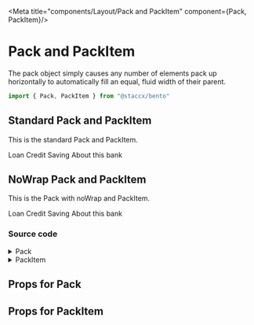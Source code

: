 
<Meta title="components/Layout/Pack and PackItem" component={Pack, PackItem}/>

# Pack and PackItem
The pack object simply causes any number of elements pack up horizontally to automatically fill an equal, fluid width of their parent.

```javascript
import { Pack, PackItem } from "@staccx/bento"
```

## Standard Pack and PackItem
This is the standard Pack and PackItem.

<Preview>
  <Story name="Standard">
   <Pack justify="flex-start">
        <PackItem>Loan</PackItem>
        <PackItem>Credit</PackItem>
        <PackItem>Saving</PackItem>
        <PackItem>About this bank</PackItem>
    </Pack>
  </Story>
</Preview>

## NoWrap Pack and PackItem
This is the Pack with noWrap and PackItem.

<Preview>
  <Story name="NoWrap">
   <Pack middle noWrap>
        <PackItem>Loan</PackItem>
        <PackItem>Credit</PackItem>
        <PackItem>Saving</PackItem>
        <PackItem>About this bank</PackItem>
    </Pack>
  </Story>
</Preview>

### Source code
<details><summary>Pack</summary>
<p>

```bash
import React from "react"
import PropTypes from "prop-types"
import styled from "styled-components"
import { applyVariants } from "../../../theming"
import themeProps from "./Pack.themeProps"
import { componentCreateFactory } from "../../../theming/utils/createVariantsFunctionFactory"

/**
 * The pack object simply causes any number of elements pack up horizontally to automatically fill an equal, fluid width of their parent.
 */
const Pack = ({ children, className, bottom, middle, noWrap, justify }) => (
  <PackUl
    className={className}
    bottom={bottom}
    middle={middle}
    noWrap={noWrap}
    justify={justify}
  >
    {children}
  </PackUl>
)

const position = (bottom, middle) => {
  if (bottom === true && middle === true)
    console.warn("Pack cannot be middle and bottom at the same time")
  else if (bottom === true) return "flex-end"
  else if (middle === true) return "center"
}

export const PACK = "PACK"
const PackUl = styled.ul`
  width: 100%;
  margin-left: 0;
  display: flex;
  justify-content: ${p => p.justify};
  align-items: ${p => position(p.bottom, p.middle)};
  flex-wrap: ${p => !p.noWrap && "wrap"};
  ${applyVariants(themeProps.list)};
`

Pack.defaultProps = {
  className: "",
  bottom: false,
  middle: false,
  noWrap: false,
  justify: "space-between"
}

Pack.propTypes = {
  /**
   * The component require a child and it can be an array of elements or one element.
   */
  children: PropTypes.oneOfType([
    PropTypes.arrayOf(PropTypes.element),
    PropTypes.element
  ]).isRequired,
  /**
   * The component can be assigned a class.
   */
  className: PropTypes.string,
  /**
   * The position of the Pack
   */
  bottom: PropTypes.bool,
  /**
   * The position of the Pack, a boolean
   */
  middle: PropTypes.bool,
  /**
   * The position of the Pack, a boolean
   */
  noWrap: PropTypes.bool,
  /**
   * The prop accepts a string, e.g. justify="flex-start".
   */
  justify: PropTypes.string
}
Pack.themeProps = themeProps
Pack.createVariants = componentCreateFactory(Pack)

export default Pack

```

</p>
</details>
<details><summary>PackItem</summary>
<p>

```bash
import React from "react"
import PropTypes from "prop-types"
import styled from "styled-components"
import { applyVariants, spacing, commonPropTypes } from "../../../theming"

const PackItem = ({ className, children, ...rest }) => (
  <ListItem className={className} {...rest}>
    {children}
  </ListItem>
)

export const PACK_ITEM = "PACK_ITEM"
const ListItem = styled.li`
  display: inline-block;
  padding: ${spacing.small};
  ${applyVariants(PACK_ITEM)};
`

PackItem.defaultProps = {
  className: ""
}

PackItem.propTypes = {
  /**
   * The component require a child.
   */
  children: commonPropTypes.children.isRequired,
  /**
   * The component can be assigned a class.
   */
  className: PropTypes.string
}

export default PackItem

```

</p>
</details>

## Props for Pack
<Props of={Pack} />

## Props for PackItem
<Props of={PackItem} />
